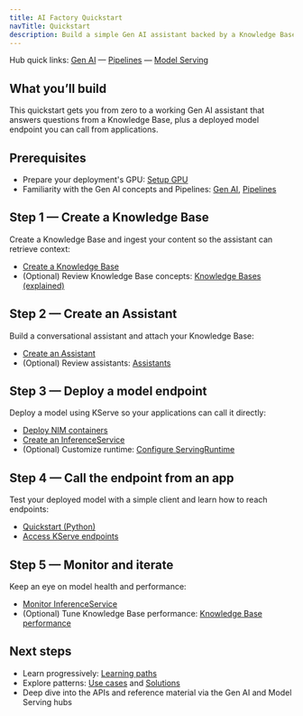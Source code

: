```yaml
---
title: AI Factory Quickstart
navTitle: Quickstart
description: Build a simple Gen AI assistant backed by a Knowledge Base and deploy a model endpoint using AI Factory.
---
```


Hub quick links: [Gen AI](/edb-postgres-ai/1.3/ai-factory/gen-ai/) — [Pipelines](/edb-postgres-ai/1.3/ai-factory/pipeline/) — [Model Serving](/edb-postgres-ai/1.3/ai-factory/model/serving/)

## What you’ll build

This quickstart gets you from zero to a working Gen AI assistant that answers questions from a Knowledge Base, plus a deployed model endpoint you can call from applications.

## Prerequisites

- Prepare your deployment's GPU: [Setup GPU](/edb-postgres-ai/1.3/ai-factory/model/setup-gpu)
- Familiarity with the Gen AI concepts and Pipelines: [Gen AI](/edb-postgres-ai/1.3/ai-factory/gen-ai/), [Pipelines](/edb-postgres-ai/1.3/ai-factory/pipeline/)

## Step 1 — Create a Knowledge Base

Create a Knowledge Base and ingest your content so the assistant can retrieve context:

- [Create a Knowledge Base](/edb-postgres-ai/1.3/ai-factory/gen-ai/create-knowledge-base)
- (Optional) Review Knowledge Base concepts: [Knowledge Bases (explained)](/edb-postgres-ai/1.3/ai-factory/gen-ai/knowledge-bases/)

## Step 2 — Create an Assistant

Build a conversational assistant and attach your Knowledge Base:

- [Create an Assistant](/edb-postgres-ai/1.3/ai-factory/gen-ai/create-assistant)
- (Optional) Review assistants: [Assistants](/edb-postgres-ai/1.3/ai-factory/gen-ai/assistants)

## Step 3 — Deploy a model endpoint

Deploy a model using KServe so your applications can call it directly:

- [Deploy NIM containers](/edb-postgres-ai/1.3/ai-factory/model/deploy-nim-container)
- [Create an InferenceService](/edb-postgres-ai/1.3/ai-factory/model/create-inferenceservice/)
- (Optional) Customize runtime: [Configure ServingRuntime](/edb-postgres-ai/1.3/ai-factory/model/configure-servingruntime/)

## Step 4 — Call the endpoint from an app

Test your deployed model with a simple client and learn how to reach endpoints:

- [Quickstart (Python)](/edb-postgres-ai/1.3/ai-factory/model/quickstart-python-using-inference-endpoint)
- [Access KServe endpoints](/edb-postgres-ai/1.3/ai-factory/model/access-kserve-endpoints)

## Step 5 — Monitor and iterate

Keep an eye on model health and performance:

- [Monitor InferenceService](/edb-postgres-ai/1.3/ai-factory/model/monitor-inferenceservice)
- (Optional) Tune Knowledge Base performance: [Knowledge Base performance](/edb-postgres-ai/1.3/ai-factory/pipeline/knowledge_base/performance_tuning)

## Next steps

- Learn progressively: [Learning paths](/edb-postgres-ai/1.3/ai-factory/learn/learning-paths)
- Explore patterns: [Use cases](/edb-postgres-ai/1.3/ai-factory/learn/use-cases) and [Solutions](/edb-postgres-ai/1.3/ai-factory/learn/solutions)
- Deep dive into the APIs and reference material via the Gen AI and Model Serving hubs

